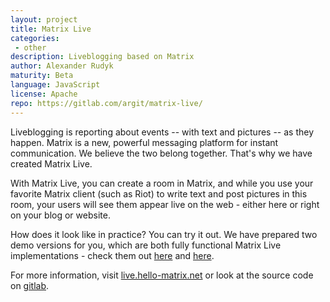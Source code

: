 ```yaml
---
layout: project
title: Matrix Live
categories: 
 - other
description: Liveblogging based on Matrix
author: Alexander Rudyk
maturity: Beta
language: JavaScript
license: Apache
repo: https://gitlab.com/argit/matrix-live/
---
```


Liveblogging is reporting about events -- with text and pictures -- as they happen. Matrix is a new, powerful messaging platform for instant communication. We believe the two belong together. That's why we have created Matrix Live.

With Matrix Live, you can create a room in Matrix, and while you use your favorite Matrix client (such as Riot) to write text and post pictures in this room, your users will see them appear live on the web - either here or right on your blog or website.

How does it look like in practice? You can try it out. We have prepared two demo versions for you, which are both fully functional Matrix Live implementations - check them out [here](https://live.hello-matrix.net/live.html#matrix.hello-matrix.net/!sBcCeweWXOjVViEiIY%3Ahello-matrix.net/Hello%2C%20Matrix!) and [here](https://live.hello-matrix.net/demo2.html).

For more information, visit [live.hello-matrix.net](https://live.hello-matrix.net/) or look at the source code on [gitlab](https://gitlab.com/argit/matrix-live).


